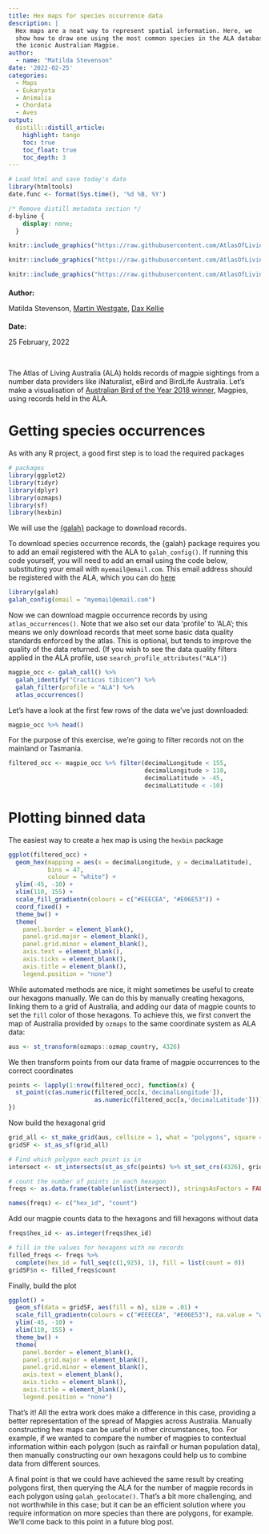 ```yaml
---
title: Hex maps for species occurrence data
description: |
  Hex maps are a neat way to represent spatial information. Here, we 
  show how to draw one using the most common species in the ALA database: 
  the iconic Australian Magpie.
author:
  - name: "Matilda Stevenson"
date: '2022-02-25'
categories: 
  - Maps
  - Eukaryota
  - Animalia
  - Chordata
  - Aves
output: 
  distill::distill_article:
    highlight: tango
    toc: true
    toc_float: true
    toc_depth: 3
---
```


<!-- Complete title, description, author and date for website metadata -->

```r
# Load html and save today's date
library(htmltools)
date.func <- format(Sys.time(), '%d %B, %Y')
```

```css
/* Remove distill metadata section */
d-byline {
    display: none;
  }
```


<!-- Author card -->

:::author-card
:::float-image

<!-- Author image -->
```r
knitr::include_graphics("https://raw.githubusercontent.com/AtlasOfLivingAustralia/ala-labs/main/images/people/dax.jpg")
```

```r
knitr::include_graphics("https://raw.githubusercontent.com/AtlasOfLivingAustralia/ala-labs/main/images/people/martin.jpg")
```

```r
knitr::include_graphics("https://raw.githubusercontent.com/AtlasOfLivingAustralia/ala-labs/main/images/people/matilda.jpg")
```

:::author-card-text
<!-- Author name -->
<h4 style = "margin-bottom:5px">Author:</h4>
Matilda Stevenson,
[Martin Westgate](https://labs.ala.org.au/people/Westgate_Martin/index.html), 
[Dax Kellie](https://labs.ala.org.au/people/Kellie_Dax/index.html)

<!-- Date -->
<h4 style = "margin-bottom:5px">Date:</h4>
25 February, 2022
:::

:::
:::

<br>



<!------------------------ Post starts here ------------------------>


The Atlas of Living Australia (ALA) holds records of magpie sightings from a number data providers like iNaturalist, eBird and BirdLife Australia. Let's make a visualisation of [Australian Bird of the Year 2018 winner](https://www.abc.net.au/news/2017-12-11/bird-of-the-year-magpie-defeats-teambinchicken/9245242), Magpies, using records held in the ALA.

# Getting species occurrences
As with any R project, a good first step is to load the required packages

```r
# packages
library(ggplot2)
library(tidyr)
library(dplyr)
library(ozmaps)
library(sf)
library(hexbin)
```

We will use the [{galah}](https://atlasoflivingaustralia.github.io/galah/index.html) package to download records.

To download species occurrence records, the {galah} package requires you to add an email registered with the ALA to `galah_config()`. If running this code yourself, you will need to add an email using the code below, substituting your email with `myemail@email.com`. This email address should be registered with the ALA, which you can do [here](https://auth.ala.org.au/userdetails/registration/createAccount)

```r
library(galah)
galah_config(email = "myemail@email.com")
```

Now we can download magpie occurrence records by using `atlas_occurrences()`. Note that we also set our data 'profile' to 'ALA'; this means we only download records that meet some basic data quality standards enforced by the atlas. This is optional, but tends to improve the quality of the data returned. 
(If you wish to see the data quality filters applied in the ALA profile, use `search_profile_attributes("ALA")`)

```r
magpie_occ <- galah_call() %>%
  galah_identify("Cracticus tibicen") %>%
  galah_filter(profile = "ALA") %>%
  atlas_occurrences()
```

Let's have a look at the first few rows of the data we've just downloaded:

```r
magpie_occ %>% head()
```


For the purpose of this exercise, we're going to filter records not on the mainland or Tasmania.

```r
filtered_occ <- magpie_occ %>% filter(decimalLongitude < 155,
                                      decimalLongitude > 110,
                                      decimalLatitude > -45,
                                      decimalLatitude < -10)
```

# Plotting binned data
The easiest way to create a hex map is using the `hexbin` package

```r
ggplot(filtered_occ) +
  geom_hex(mapping = aes(x = decimalLongitude, y = decimalLatitude), 
           bins = 47, 
           colour = "white") +
  ylim(-45, -10) +
  xlim(110, 155) +
  scale_fill_gradientn(colours = c("#EEECEA", "#E06E53")) +
  coord_fixed() +
  theme_bw() +
  theme(
    panel.border = element_blank(),
    panel.grid.major = element_blank(),
    panel.grid.minor = element_blank(),
    axis.text = element_blank(),
    axis.ticks = element_blank(),
    axis.title = element_blank(),
    legend.position = "none")
```

While automated methods are nice, it might sometimes be useful to create our hexagons manually. We can do this by manually creating hexagons, linking them to a grid of Australia, and adding our data of magpie counts to set the `fill` color of those hexagons. To achieve this, we first convert the map of Australia provided by `ozmaps` to the same coordinate system as ALA data:

```r
aus <- st_transform(ozmaps::ozmap_country, 4326)
```

We then transform points from our data frame of magpie occurrences to the correct coordinates

```r
points <- lapply(1:nrow(filtered_occ), function(x) {
  st_point(c(as.numeric(filtered_occ[x,'decimalLongitude']),
                        as.numeric(filtered_occ[x,'decimalLatitude'])))
})
```

Now build the hexagonal grid

```r
grid_all <- st_make_grid(aus, cellsize = 1, what = "polygons", square = FALSE)[aus]
gridSF <- st_as_sf(grid_all)

# Find which polygon each point is in
intersect <- st_intersects(st_as_sfc(points) %>% st_set_crs(4326), gridSF)

# count the number of points in each hexagon
freqs <- as.data.frame(table(unlist(intersect)), stringsAsFactors = FALSE)

names(freqs) <- c("hex_id", "count")
```

Add our magpie counts data to the hexagons and fill hexagons without data

```r
freqs$hex_id <- as.integer(freqs$hex_id)

# fill in the values for hexagons with no records
filled_freqs <- freqs %>%
  complete(hex_id = full_seq(c(1,925), 1), fill = list(count = 0))
gridSF$n <- filled_freqs$count
```

Finally, build the plot

```r
ggplot() +
  geom_sf(data = gridSF, aes(fill = n), size = .01) +
  scale_fill_gradientn(colours = c("#EEECEA", "#E06E53"), na.value = "white", trans = "log2") +
  ylim(-45, -10) +
  xlim(110, 155) +
  theme_bw() +
  theme(
    panel.border = element_blank(),
    panel.grid.major = element_blank(),
    panel.grid.minor = element_blank(),
    axis.text = element_blank(),
    axis.ticks = element_blank(),
    axis.title = element_blank(),
    legend.position = "none") 
```

That's it! All the extra work does make a difference in this case, providing a better representation of the spread of Mapgies across Australia. Manually constructing hex maps can be useful in other circumstances, too. For example, if we wanted to compare the number of magpies to contextual information within each polygon (such as rainfall or human population data), then manually constructing our own hexagons could help us to combine data from different sources.

A final point is that we could have achieved the same result by creating polygons first, then querying the ALA for the number of magpie records in each polygon using `galah_geolocate()`. That's a bit more challenging, and not worthwhile in this case; but it can be an efficient solution where you require information on more species than there are polygons, for example. We'll come back to this point in a future blog post.